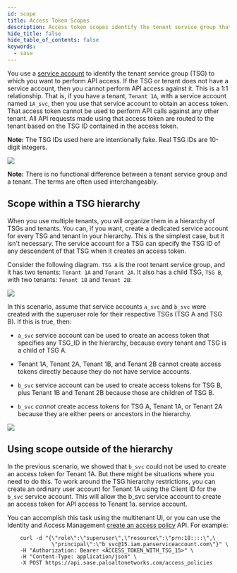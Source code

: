 ```yaml
---
id: scope
title: Access Token Scopes
description: Access token scopes identify the tenant service group that an access token can access.
hide_title: false
hide_table_of_contents: false
keywords:
  - sase
---
```


You use a [service account](/sase/docs/service-accounts) to identify the tenant service
group (TSG) to which you want to perform API access. If the TSG or tenant does not have
a service account, then you cannot perform API access against it.
This is a 1:1 relationship. That is, if you have a tenant, `Tenant 1A`, with a service
account named `1A_svc`, then you use that service account to obtain an access token.
That access token cannot be used to perform API calls against any other tenant.
All API requests made using that access token are routed to the tenant based on the TSG ID contained
in the access token.

**Note:** The TSG IDs used here are intentionally fake. Real TSG IDs are 10-digit integers.

![](/sase/img/access_token_routing.png)

**Note:** There is no functional difference between a tenant service group and a tenant. The terms
are often used interchangeably.

## Scope within a TSG hierarchy

When you use multiple tenants, you will organize them in a hierarchy of TSGs and tenants.
You can, if you want, create a dedicated service account for every TSG and tenant in your hierarchy.
This is the simplest case, but it isn't necessary. The service account for a TSG can specify
the TSG ID of any descendent of that TSG when it creates an access token.

Consider the following diagram. `TSG A` is the root tenant service group, and it has two
tenants: `Tenant 1A` and `Tenant 2A`. It also has a child TSG, `TSG B`, with two tenants:
`Tenant 1B` and `Tenant 2B`:

![](/sase/img/tenant_hierarchy.png)

In this scenario, assume that service accounts `a_svc` and `b_svc` were created with the superuser
role for their respective TSGs (TSG A and TSG B). If this is true, then:

- `a_svc` service account can be used to create an access token that specifies any TSG_ID in the hierarchy, because every tenant and
  TSG is a child of TSG A.

- Tenant 1A, Tenant 2A, Tenant 1B, and Tenant 2B cannot create access tokens directly because they
  do not have service accounts.

- `b_svc` service account can be used to create access tokens for TSG B, plus Tenant 1B and Tenant 2B
  because those are children of TSG B.

- `b_svc` _cannot_ create access tokens for TSG A, Tenant 1A, or Tenant 2A because they are either
  peers or ancestors in the hierarchy.

![](/sase/img/hierarchy_scope.png)

## Using scope outside of the hierarchy

In the previous scenario, we showed that `b_svc` could not be used to create an access token for
Tenant 1A. But there might be situations where you need to do this. To work around the TSG
hierarchy restrictions, you can create an ordinary user account for Tenant 1A using the Client ID
for the `b_svc` service account. This will allow the b_svc service account to create an access token
for API access to Tenant 1a. service account.

You can accomplish this task using the multitenant UI, or you can use the Identity and Access
Management [create an access policy](/sase/api/iam/post-iam-v-1-access-policies) API.
For example:

```
    curl -d "{\"role\":\"superuser\",\"resource\":\"prn:18::::\",\
              \"principal\":\"b_svc@15.iam.panserviceaccount.com\"}" \
    -H "Authorization: Bearer <ACCESS_TOKEN_WITH_TSG_15>" \
    -H "Content-Type: application/json" \
    -X POST https://api.sase.paloaltonetworks.com/access_policies
```
